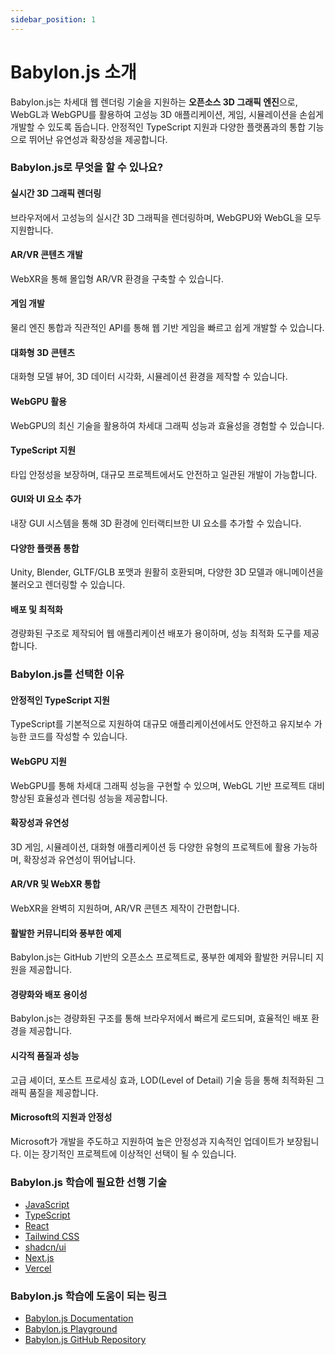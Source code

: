 ```yaml
---
sidebar_position: 1
---
```


# Babylon.js 소개

Babylon.js는 차세대 웹 렌더링 기술을 지원하는 **오픈소스 3D 그래픽 엔진**으로, WebGL과 WebGPU를 활용하여 고성능 3D 애플리케이션, 게임, 시뮬레이션을 손쉽게 개발할 수 있도록 돕습니다. 안정적인 TypeScript 지원과 다양한 플랫폼과의 통합 기능으로 뛰어난 유연성과 확장성을 제공합니다.

### Babylon.js로 무엇을 할 수 있나요?

#### 실시간 3D 그래픽 렌더링

브라우저에서 고성능의 실시간 3D 그래픽을 렌더링하며, WebGPU와 WebGL을 모두 지원합니다.

#### AR/VR 콘텐츠 개발

WebXR을 통해 몰입형 AR/VR 환경을 구축할 수 있습니다.

#### 게임 개발

물리 엔진 통합과 직관적인 API를 통해 웹 기반 게임을 빠르고 쉽게 개발할 수 있습니다.

#### 대화형 3D 콘텐츠

대화형 모델 뷰어, 3D 데이터 시각화, 시뮬레이션 환경을 제작할 수 있습니다.

#### WebGPU 활용

WebGPU의 최신 기술을 활용하여 차세대 그래픽 성능과 효율성을 경험할 수 있습니다.

#### TypeScript 지원

타입 안정성을 보장하며, 대규모 프로젝트에서도 안전하고 일관된 개발이 가능합니다.

#### GUI와 UI 요소 추가

내장 GUI 시스템을 통해 3D 환경에 인터랙티브한 UI 요소를 추가할 수 있습니다.

#### 다양한 플랫폼 통합

Unity, Blender, GLTF/GLB 포맷과 원활히 호환되며, 다양한 3D 모델과 애니메이션을 불러오고 렌더링할 수 있습니다.

#### 배포 및 최적화

경량화된 구조로 제작되어 웹 애플리케이션 배포가 용이하며, 성능 최적화 도구를 제공합니다.

### Babylon.js를 선택한 이유

#### 안정적인 TypeScript 지원

TypeScript를 기본적으로 지원하여 대규모 애플리케이션에서도 안전하고 유지보수 가능한 코드를 작성할 수 있습니다.

#### WebGPU 지원

WebGPU를 통해 차세대 그래픽 성능을 구현할 수 있으며, WebGL 기반 프로젝트 대비 향상된 효율성과 렌더링 성능을 제공합니다.

#### 확장성과 유연성

3D 게임, 시뮬레이션, 대화형 애플리케이션 등 다양한 유형의 프로젝트에 활용 가능하며, 확장성과 유연성이 뛰어납니다.

#### AR/VR 및 WebXR 통합

WebXR을 완벽히 지원하며, AR/VR 콘텐츠 제작이 간편합니다.

#### 활발한 커뮤니티와 풍부한 예제

Babylon.js는 GitHub 기반의 오픈소스 프로젝트로, 풍부한 예제와 활발한 커뮤니티 지원을 제공합니다.

#### 경량화와 배포 용이성

Babylon.js는 경량화된 구조를 통해 브라우저에서 빠르게 로드되며, 효율적인 배포 환경을 제공합니다.

#### 시각적 품질과 성능

고급 셰이더, 포스트 프로세싱 효과, LOD(Level of Detail) 기술 등을 통해 최적화된 그래픽 품질을 제공합니다.

#### Microsoft의 지원과 안정성

Microsoft가 개발을 주도하고 지원하여 높은 안정성과 지속적인 업데이트가 보장됩니다. 이는 장기적인 프로젝트에 이상적인 선택이 될 수 있습니다.

### Babylon.js 학습에 필요한 선행 기술

- [JavaScript](./../javascript)
- [TypeScript](./../typescript)
- [React](./../react)
- [Tailwind CSS](./../tailwindcss)
- [shadcn/ui](./../shadcn-ui)
- [Next.js](./../nextjs)
- [Vercel](./../vercel)

### Babylon.js 학습에 도움이 되는 링크

- [Babylon.js Documentation](https://doc.babylonjs.com/)
- [Babylon.js Playground](https://playground.babylonjs.com/)
- [Babylon.js GitHub Repository](https://github.com/BabylonJS/Babylon.js)
